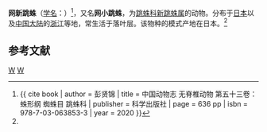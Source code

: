 {{noteTA|G1=LS}}
{{Speciesbox
| taxon = Neon reticulatus
| image = Neon.reticulatus.-.lindsey.jpg
| binomial_authority = (Blackwall, 1835)<ref name='id14793'>{{cite web| url =http://www.bioinfo.cn/db05/BjdwSpecies.php?action=view&id=14793| title =网小跳蛛| work =《中国动物物种编目数据库》| publisher =中国科学院微生物研究所| author =中国科学院动物研究所| accessdate =2009-04-28| deadurl =yes| archiveurl =https://web.archive.org/web/20160305071800/http://www.bioinfo.cn/db05/BjdwSpecies.php?action=view&id=14793| archivedate =2016-03-05}}</ref>
}}

'''网新跳蛛'''（[[学名|学名]]：{{lang|la|''Neon reticulatus''}}）<ref name = Peng2020>{{ cite book | author = 彭贤锦 | title = 中国动物志 无脊椎动物 第五十三卷：蛛形纲 蜘蛛目 跳蛛科 | publisher = 科学出版社 | page = 636 pp | isbn = 978-7-03-063853-3 | year = 2020 }}</ref>，又名'''网小跳蛛'''，为[[跳蛛科|跳蛛科]][[新跳蛛属|新跳蛛属]]的动物。分布于[[日本|日本]]以及[[中国大陆|中国大陆]]的[[浙江|浙江]]等地，常生活于落叶层。该物种的模式产地在日本。<ref name='id14793'/>

== 参考文献 ==
{{reflist}}

{{蜘蛛小作品}}

{{taxonbar}}
[[Category:_1835年描述的动物|W]]
[[Category:新跳蛛属|W]]
